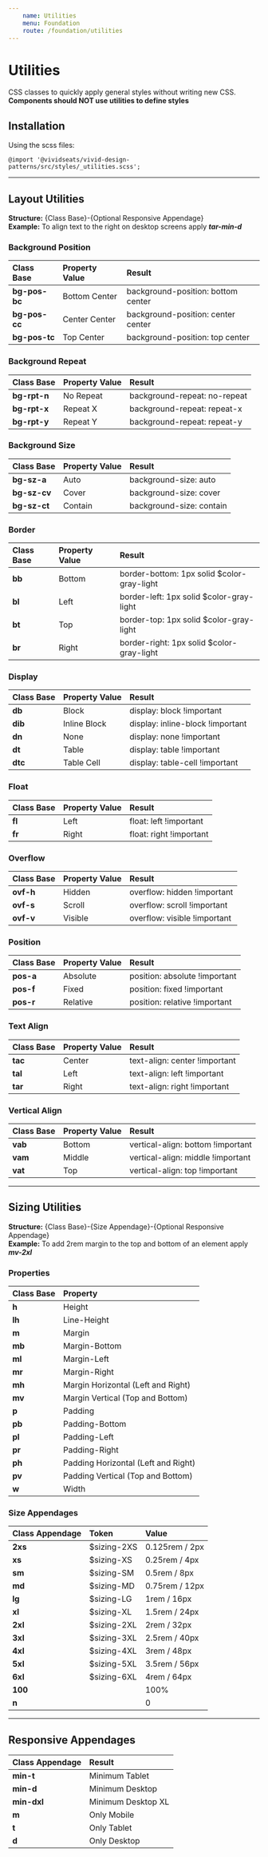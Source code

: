```yaml
---
    name: Utilities
    menu: Foundation
    route: /foundation/utilities
---
```



# Utilities

CSS classes to quickly apply general styles without writing new CSS.  
**Components should NOT use utilities to define styles**


## Installation

Using the scss files:

    @import '@vividseats/vivid-design-patterns/src/styles/_utilities.scss';

---

## Layout Utilities
**Structure:** {Class Base}-{Optional Responsive Appendage}  
**Example:** To align text to the right on desktop screens apply ***tar-min-d***

### Background Position
| Class Base | Property Value | Result |
|:---|:---|:---|
| **bg-pos-bc** | Bottom Center | background-position: bottom center |
| **bg-pos-cc** | Center Center | background-position: center center |
| **bg-pos-tc** | Top Center | background-position: top center |

### Background Repeat
| Class Base | Property Value | Result |
|:---|:---|:---|
| **bg-rpt-n** | No Repeat | background-repeat: no-repeat |
| **bg-rpt-x** | Repeat X | background-repeat: repeat-x |
| **bg-rpt-y** | Repeat Y | background-repeat: repeat-y |

### Background Size
| Class Base | Property Value | Result |
|:---|:---|:---|
| **bg-sz-a** | Auto | background-size: auto |
| **bg-sz-cv** | Cover | background-size: cover |
| **bg-sz-ct** | Contain | background-size: contain |

### Border
| Class Base | Property Value | Result |
|:---|:---|:---|
| **bb** | Bottom | border-bottom: 1px solid $color-gray-light |
| **bl** | Left | border-left: 1px solid $color-gray-light |
| **bt** | Top | border-top: 1px solid $color-gray-light |
| **br** | Right | border-right: 1px solid $color-gray-light |

### Display
| Class Base | Property Value | Result |
|:---|:---|:---|
| **db** | Block | display: block !important |
| **dib** | Inline Block | display: inline-block !important |
| **dn** | None | display: none !important |
| **dt** | Table | display: table !important |
| **dtc** | Table Cell | display: table-cell !important |

### Float
| Class Base | Property Value | Result |
|:---|:---|:---|
| **fl** | Left | float: left !important |
| **fr** | Right | float: right !important |

### Overflow
| Class Base | Property Value | Result |
|:---|:---|:---|
| **ovf-h** | Hidden | overflow: hidden !important |
| **ovf-s** | Scroll | overflow: scroll !important |
| **ovf-v** | Visible | overflow: visible !important |

### Position
| Class Base | Property Value | Result |
|:---|:---|:---|
| **pos-a** | Absolute | position: absolute !important |
| **pos-f** | Fixed | position: fixed !important |
| **pos-r** | Relative | position: relative !important |

### Text Align
| Class Base | Property Value | Result |
|:---|:---|:---|
| **tac** | Center | text-align: center !important |
| **tal** | Left | text-align: left !important |
| **tar** | Right | text-align: right !important |

### Vertical Align
| Class Base | Property Value | Result |
|:---|:---|:---|
| **vab** | Bottom | vertical-align: bottom !important |
| **vam** | Middle | vertical-align: middle !important |
| **vat** | Top | vertical-align: top !important |

---

## Sizing Utilities
**Structure:** {Class Base}-{Size Appendage}-{Optional Responsive Appendage}  
**Example:** To add 2rem margin to the top and bottom of an element apply ***mv-2xl***

### Properties
| Class Base | Property |
|:---|:---|
| **h** | Height |
| **lh** | Line-Height |
| **m** | Margin |
| **mb** | Margin-Bottom |
| **ml** | Margin-Left |
| **mr** | Margin-Right |
| **mh** | Margin Horizontal (Left and Right) |
| **mv** | Margin Vertical (Top and Bottom) |
| **p** | Padding |
| **pb** | Padding-Bottom |
| **pl** | Padding-Left |
| **pr** | Padding-Right |
| **ph** | Padding Horizontal (Left and Right) |
| **pv** | Padding Vertical (Top and Bottom) |
| **w** | Width |

### Size Appendages
| Class Appendage | Token | Value |
|:---|:---|:---|
| **2xs** | $sizing-2XS | 0.125rem / 2px |
| **xs** | $sizing-XS | 0.25rem / 4px |
| **sm** | $sizing-SM | 0.5rem / 8px |
| **md** | $sizing-MD | 0.75rem / 12px |
| **lg** | $sizing-LG | 1rem / 16px |
| **xl** | $sizing-XL | 1.5rem / 24px |
| **2xl** | $sizing-2XL | 2rem / 32px |
| **3xl** | $sizing-3XL | 2.5rem / 40px |
| **4xl** | $sizing-4XL | 3rem / 48px |
| **5xl** | $sizing-5XL | 3.5rem / 56px |
| **6xl** | $sizing-6XL | 4rem / 64px |
| **100** | | 100% |
| **n** | | 0 |

---

## Responsive Appendages

| Class Appendage | Result |
|:---|:---|
| **min-t** | Minimum Tablet |
| **min-d** | Minimum Desktop |
| **min-dxl** | Minimum Desktop XL |
| **m** | Only Mobile |
| **t** | Only Tablet |
| **d** | Only Desktop |
